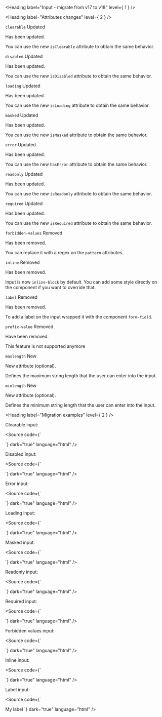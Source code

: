 
<Meta of={InputStories} name="Migration v17 to v18" />

<Heading label="Input - migrate from v17 to v18" level={ 1 } />

<Heading label="Attributes changes" level={ 2 } />

`clearable` <Badge color="information" size="sm">Updated</Badge>

Has been updated.

You can use the new `isClearable` attribute to obtain the same behavior.

`disabled` <Badge color="information" size="sm">Updated</Badge>

Has been updated.

You can use the new `isDisabled` attribute to obtain the same behavior.

`loading` <Badge color="information" size="sm">Updated</Badge>

Has been updated.

You can use the new `isLoading` attribute to obtain the same behavior.

`masked` <Badge color="information" size="sm">Updated</Badge>

Has been updated.

You can use the new `isMasked` attribute to obtain the same behavior.

`error` <Badge color="information" size="sm">Updated</Badge>

Has been updated.

You can use the new `hasError` attribute to obtain the same behavior.

`readonly` <Badge color="information" size="sm">Updated</Badge>

Has been updated.

You can use the new `isReadonly` attribute to obtain the same behavior.

`required` <Badge color="information" size="sm">Updated</Badge>

Has been updated.

You can use the new `isRequired` attribute to obtain the same behavior.

`forbidden-values` <Badge color="critical" size="sm">Removed</Badge>

Has been removed.

You can replace it with a regex on the `pattern` attributes.

`inline` <Badge color="critical" size="sm">Removed</Badge>

Has been removed.

Input is now `inline-block` by default.
You can add some style directly on the component if you want to override that.

`label` <Badge color="critical" size="sm">Removed</Badge>

Has been removed.

To add a label on the input wrapped it with the component `form-field`.

`prefix-value` <Badge color="critical" size="sm">Removed</Badge>

Have been removed.

This feature is not supported anymore

`maxlength` <Badge color="success" size="sm">New</Badge>

New attribute (optional).

Defines the maximum string length that the user can enter into the input.

`minlength` <Badge color="success" size="sm">New</Badge>

New attribute (optional).

Defines the minimum string length that the user can enter into the input.

<Heading label="Migration examples" level={ 2 } />

Clearable input:

<Source code={`
<osds-input clearable>
</osds-input>

<!-- is now -->

<ods-input is-clearable>
</ods-input>
`}
        dark="true"
        language="html" />

Disabled input:

<Source code={`
<osds-input disabled>
</osds-input>

<!-- is now -->

<ods-input is-disabled>
</ods-input>
`}
        dark="true"
        language="html" />

Error input:

<Source code={`
<osds-input error>
</osds-input>

<!-- is now -->

<ods-input has-error>
</ods-input>
`}
        dark="true"
        language="html" />

Loading input:

<Source code={`
<osds-input loading>
</osds-input>

<!-- is now -->

<ods-input is-loading>
</ods-input>
`}
        dark="true"
        language="html" />

Masked input:

<Source code={`
<osds-input masked>
</osds-input>

<!-- is now -->

<ods-input is-masked>
</ods-input>
`}
        dark="true"
        language="html" />

Readonly input:

<Source code={`
<osds-input readonly>
</osds-input>

<!-- is now -->

<ods-input is-readonly>
</ods-input>
`}
        dark="true"
        language="html" />

Required input:

<Source code={`
<osds-input required>
</osds-input>

<!-- is now -->

<ods-input is-required>
</ods-input>
`}
        dark="true"
        language="html" />

Forbidden values input:

<Source code={`
<osds-input forbidden-values="['1', '2']">
</osds-input>

<!-- is now -->

<ods-input pattern="[^12]+">
</ods-input>
`}
        dark="true"
        language="html" />

Inline input:

<Source code={`
<osds-input inline>
</osds-input>

<!-- is now -->

<ods-input>
</ods-input>
`}
        dark="true"
        language="html" />

Label input:

<Source code={`
<osds-input label="My label">
</osds-input>

<!-- is now -->
<ods-form-field>
  <label slot='label'>My label</label>
  <ods-input type='text' value='Input'></ods-input>
</ods-form-field>
`}
        dark="true"
        language="html" />
